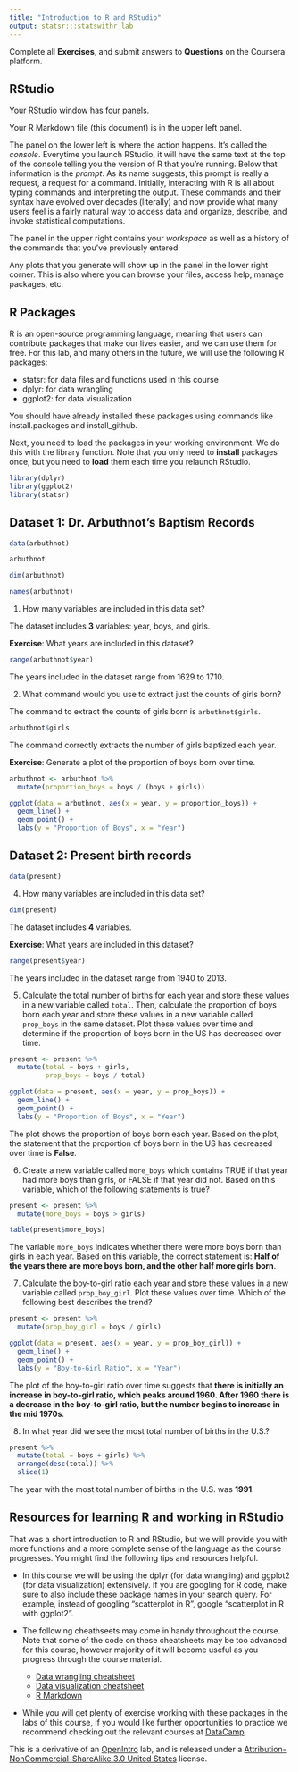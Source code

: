 ---
title: "Introduction to R and RStudio"
output: statsr:::statswithr_lab
---

<div id="instructions">
Complete all **Exercises**, and submit answers to **Questions** on the Coursera 
platform.
</div>

## RStudio

Your RStudio window has four panels.

Your R Markdown file (this document) is in the upper left panel.

The panel on the lower left is where the action happens. It's called the *console*. 
Everytime you launch RStudio, it will have the same text at the top of the 
console telling you the version of R that you're running. Below that information
is the *prompt*. As its name suggests, this prompt is really a request, a 
request for a command. Initially, interacting with R is all about typing commands
and interpreting the output. These commands and their syntax have evolved over
decades (literally) and now provide what many users feel is a fairly natural way
to access data and organize, describe, and invoke statistical computations.

The panel in the upper right contains your *workspace* as well as a history of 
the commands that you've previously entered. 

Any plots that you generate will show up in the panel in the lower right corner. 
This is also where you can browse your files, access help, manage packages, etc.

## R Packages

R is an open-source programming language, meaning that users can contribute
packages that make our lives easier, and we can use them for free. For this lab,
and many others in the future, we will use the following R packages:

- statsr: for data files and functions used in this course
- dplyr: for data wrangling
- ggplot2: for data visualization

You should have already installed these packages using commands like 
install.packages and install_github.

Next, you need to load the packages in your working environment. We do this with
the library function. Note that you only need to **install** packages once, but
you need to **load** them each time you relaunch RStudio.

```{r load-packages, message = FALSE}
library(dplyr)
library(ggplot2)
library(statsr)
```

## Dataset 1: Dr. Arbuthnot's Baptism Records

```{r load-abruthnot-data}
data(arbuthnot)
```

```{r view-data}
arbuthnot
```

```{r dim-data}
dim(arbuthnot)
```

```{r names-data}
names(arbuthnot)
```

1. How many variables are included in this data set?

The dataset includes **3** variables: year, boys, and girls.

**Exercise**: What years are included in this dataset? 

```{r}
range(arbuthnot$year)
```

The years included in the dataset range from 1629 to 1710.

2. What command would you use to extract just the counts of girls born? 

The command to extract the counts of girls born is `arbuthnot$girls`.

```{r extract-counts-of-girls-born}
arbuthnot$girls
```

The command correctly extracts the number of girls baptized each year.

**Exercise**: Generate a plot of the proportion of boys born over time.

```{r plot-proportion-of-boys-over-time}
arbuthnot <- arbuthnot %>%
  mutate(proportion_boys = boys / (boys + girls))

ggplot(data = arbuthnot, aes(x = year, y = proportion_boys)) +
  geom_line() +
  geom_point() +
  labs(y = "Proportion of Boys", x = "Year")
```

## Dataset 2: Present birth records

```{r load-present-data}
data(present)
```

4. How many variables are included in this data set?

```{r variables-in-present}
dim(present)
```

The dataset includes **4** variables.


**Exercise**: What years are included in this dataset?

```{r years-in-present-data}
range(present$year)
```

The years included in the dataset range from 1940 to 2013.

5. Calculate the total number of births for each year and store these values in a new variable called `total`. Then, calculate the proportion of boys born each year and store these values in a new variable called `prop_boys` in the same dataset. Plot these values over time and determine if the proportion of boys born in the US has decreased over time.

```{r prop-boys-over-time}
present <- present %>%
  mutate(total = boys + girls,
         prop_boys = boys / total)

ggplot(data = present, aes(x = year, y = prop_boys)) +
  geom_line() +
  geom_point() +
  labs(y = "Proportion of Boys", x = "Year")
```

The plot shows the proportion of boys born each year. Based on the plot, the statement that the proportion of boys born in the US has decreased over time is **False**.


6. Create a new variable called `more_boys` which contains TRUE if that year had more boys than girls, or FALSE if that year did not. Based on this variable, which of the following statements is true?

```{r more-boys-per-year}
present <- present %>%
  mutate(more_boys = boys > girls)

table(present$more_boys)
```


The variable `more_boys` indicates whether there were more boys born than girls in each year. Based on this variable, the correct statement is: **Half of the years there are more boys born, and the other half more girls born**.


7. Calculate the boy-to-girl ratio each year and store these values in a new variable called `prop_boy_girl`. Plot these values over time. Which of the following best describes the trend?

```{r prop-boy-girl-over-time}
present <- present %>%
  mutate(prop_boy_girl = boys / girls)

ggplot(data = present, aes(x = year, y = prop_boy_girl)) +
  geom_line() +
  geom_point() +
  labs(y = "Boy-to-Girl Ratio", x = "Year")
```


The plot of the boy-to-girl ratio over time suggests that **there is initially an increase in boy-to-girl ratio, which peaks around 1960. After 1960 there is a decrease in the boy-to-girl ratio, but the number begins to increase in the mid 1970s**.


8. In what year did we see the most total number of births in the U.S.?

```{r most-total-births}
present %>%
  mutate(total = boys + girls) %>%
  arrange(desc(total)) %>%
  slice(1)
```

The year with the most total number of births in the U.S. was **1991**.


## Resources for learning R and working in RStudio

That was a short introduction to R and RStudio, but we will provide you with more
functions and a more complete sense of the language as the course progresses. You 
might find the following tips and resources helpful.

- In this course we will be using the dplyr (for data wrangling) and ggplot2 (for 
data visualization) extensively. If you are googling for R code, make sure
to also include these package names in your search query. For example, instead
of googling "scatterplot in R", google "scatterplot in R with ggplot2".

- The following cheathseets may come in handy throughout the course. Note that some 
of the code on these cheatsheets may be too advanced for this course, however 
majority of it will become useful as you progress through the course material.
    - [Data wrangling cheatsheet](http://www.rstudio.com/wp-content/uploads/2015/02/data-wrangling-cheatsheet.pdf)
    - [Data visualization cheatsheet](http://www.rstudio.com/wp-content/uploads/2015/12/ggplot2-cheatsheet-2.0.pdf)
    - [R Markdown](http://www.rstudio.com/wp-content/uploads/2016/03/rmarkdown-cheatsheet-2.0.pdf)

- While you will get plenty of exercise working with these packages in the labs of 
this course, if you would like further opportunities to practice we recommend 
checking out the relevant courses at [DataCamp](https://www.datacamp.com/courses).

<div id="license">
This is a derivative of an [OpenIntro](https://www.openintro.org/stat/labs.php) lab, and is released under a [Attribution-NonCommercial-ShareAlike 3.0 United States](https://creativecommons.org/licenses/by-nc-sa/3.0/us/) license.
</div>
